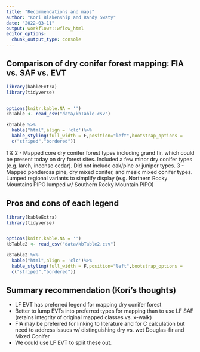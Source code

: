 ```yaml
---
title: "Recommendations and maps"
author: "Kori Blakenship and Randy Swaty"
date: "2022-03-11"
output: workflowr::wflow_html
editor_options:
  chunk_output_type: console
---
```


## Comparison of dry conifer forest mapping: FIA vs. SAF vs. EVT


```r
library(kableExtra)
library(tidyverse)


options(knitr.kable.NA = '')
kbTable <- read_csv("data/kbTable.csv")

kbTable %>%
  kable("html",align = 'clc')%>%
  kable_styling(full_width = F,position="left",bootstrap_options = 
  c("striped","bordered"))
```

1 & 2 - Mapped core dry conifer forest types including grand fir, which could be present today on dry forest sites. Included a few minor dry conifer types (e.g. larch, incense cedar). Did not include oak/pine or juniper types.
3 - Mapped ponderosa pine, dry mixed conifer, and mesic mixed conifer types. Lumped regional variants to simplify display (e.g. Northern Rocky Mountains PIPO lumped w/ Southern Rocky Mountain PIPO)


## Pros and cons of each legend

```r
library(kableExtra)
library(tidyverse)


options(knitr.kable.NA = '')
kbTable2 <- read_csv("data/kbTable2.csv")

kbTable2 %>%
  kable("html",align = 'clc')%>%
  kable_styling(full_width = F,position="left",bootstrap_options = 
  c("striped","bordered"))
```

## Summary recommendation (Kori's thoughts)
* LF EVT has preferred legend for mapping dry conifer forest
* Better to lump EVTs into preferred types for mapping than to use LF SAF (retains integrity of original mapped classes vs. x-walk)
* FIA may be preferred for linking to literature and for C calculation but need to address issues w/ distinguishing dry vs. wet Douglas-fir and Mixed Conifer
* We could use LF EVT to split these out.

